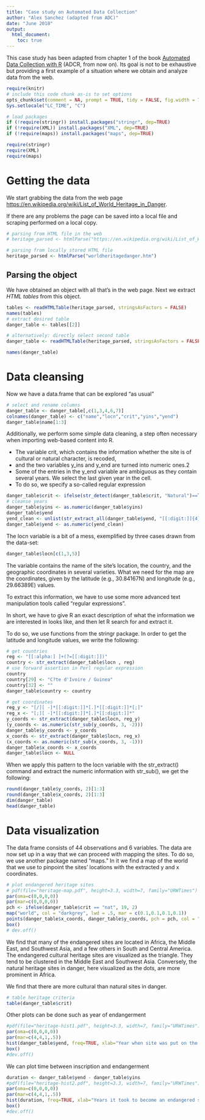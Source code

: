 ```yaml
---
title: "Case study on Automated Data Collection"
author: "Alex Sanchez (adapted from ADC)"
date: "June 2018"
output: 
  html_document:
    toc: true
---
```


This case study has been adapted from chapter 1 of the book [Automated Data Collection with R](http://www.r-datacollection.com/) (ADCR, from now on). Its goal is not to be exhaustive but providing a first example of a situation where we obtain and analyze data from the web.

```r
require(knitr)
# include this code chunk as-is to set options
opts_chunk$set(comment = NA, prompt = TRUE, tidy = FALSE, fig.width = 7, fig.height = 7,echo = TRUE, message = FALSE, warning = FALSE, cache=FALSE)
Sys.setlocale("LC_TIME", "C")
```

```r
# load packages
if (!require(stringr)) install.packages("stringr", dep=TRUE)
if (!require(XML)) install.packages("XML", dep=TRUE)
if (!require(maps)) install.packages("maps", dep=TRUE)

require(stringr)
require(XML)
require(maps)
```

# Getting the data

We start grabbing the data from the web page [https://en.wikipedia.org/wiki/List_of_World_Heritage_in_Danger](https://en.wikipedia.org/wiki/List_of_World_Heritage_in_Danger).

If there are any problems the page can be saved into a local file and scraping performed on a local copy.

```r
# parsing from HTML file in the web
# heritage_parsed <- htmlParse("https://en.wikipedia.org/wiki/List_of_World_Heritage_in_Danger", encoding = "UTF-8")

# parsing from locally stored HTML file
heritage_parsed <- htmlParse("worldheritagedanger.htm")
```

## Parsing the object
We have obtained an object with all that's in the web page.
Next we extract *HTML tables* from this object.

```r
tables <- readHTMLTable(heritage_parsed, stringsAsFactors = FALSE)
names(tables)
# extract desired table
danger_table <- tables[[2]]

# alternatively: directly select second table
danger_table <- readHTMLTable(heritage_parsed, stringsAsFactors = FALSE, which = 2) 

names(danger_table)
```

# Data cleansing

Now we have a data.frame that can be explored "as usual" 
```r
# select and rename columns
danger_table <- danger_table[,c(1,3,4,6,7)]
colnames(danger_table) <- c("name","locn","crit","yins","yend")
danger_table$name[1:3]
```
Additionally, we perform some simple data cleaning, a step
often necessary when importing web-based content into R. 

- The variable crit, which contains the information whether the site is of cultural or natural character, is recoded, 
- and the two variables y_ins and y_end are turned into numeric ones.2 
- Some of the entries in the y_end variable are ambiguous as they contain several years. We select the last given year in the cell. 
- To do so, we specify a so-called regular expression 

```r
danger_table$crit <- ifelse(str_detect(danger_table$crit, "Natural")==T, "nat", "cult")
# cleanse years
danger_table$yins <- as.numeric(danger_table$yins)
danger_table$yend
yend_clean <- unlist(str_extract_all(danger_table$yend, "[[:digit:]]{4}$"))
danger_table$yend <- as.numeric(yend_clean)
```
The locn variable is a bit of a mess, exemplified by three cases drawn from the data-set:
```r
danger_table$locn[c(1,3,5)]
```
The variable contains the name of the site's location, the country, and the geographic coordinates in several varieties. What we need for the map are the coordinates, given by the latitude (e.g., 30.84167N) and longitude (e.g., 29.66389E) values. 

To extract this information, we have to use some more advanced text manipulation tools called "regular expressions".

In short, we have to give R an exact description of what the information we are interested in looks like, and then let R search for and extract it. 

To do so, we use functions from the stringr package. In order to get the latitude and longitude values, we write the following:

```r
# get countries
reg <- "[[:alpha:] ]+(?=[[:digit:]])"
country <- str_extract(danger_table$locn , reg) 
# use forward assertion in Perl regular expression
country
country[29] <- "C?te d'Ivoire / Guinea"
country[32] <- ""
danger_table$country <- country

# get coordinates
reg_y <- "[/][ -]*[[:digit:]]*[.]*[[:digit:]]*[;]"
reg_x <- "[;][ -]*[[:digit:]]*[.]*[[:digit:]]*"
y_coords <- str_extract(danger_table$locn, reg_y)
(y_coords <- as.numeric(str_sub(y_coords, 3, -2)))
danger_table$y_coords <- y_coords
x_coords <- str_extract(danger_table$locn, reg_x)
(x_coords <- as.numeric(str_sub(x_coords, 3, -1)))
danger_table$x_coords <- x_coords
danger_table$locn <- NULL
```
When we apply this pattern to the locn variable with the
str_extract() command and extract the numeric information with str_sub(), we get the following:

```r
round(danger_table$y_coords, 2)[1:3]
round(danger_table$x_coords, 2)[1:3]
dim(danger_table)
head(danger_table)
```
# Data visualization

The data frame consists of 44 observations and 6 variables. The data are now set up in a way that we can proceed with mapping the sites. To do so, we use another package named "maps." In it we find a map of the world that we use to pinpoint the sites' locations with the extracted y and x coordinates.

```r
# plot endangered heritage sites
# pdf(file="heritage-map.pdf", height=3.3, width=7, family="URWTimes")
par(oma=c(0,0,0,0))
par(mar=c(0,0,0,0))
pch <- ifelse(danger_table$crit == "nat", 19, 2)
map("world", col = "darkgrey", lwd = .5, mar = c(0.1,0.1,0.1,0.1))
points(danger_table$x_coords, danger_table$y_coords, pch = pch, col = "black", cex = .8)
box()
# dev.off()
```

We find that many of the endangered sites are located in Africa, the Middle East, and Southwest Asia, and a few others in South and Central America. The endangered cultural heritage sites are visualized as the triangle. They tend to be clustered in the Middle East and Southwest Asia. Conversely, the natural heritage sites in danger, here visualized as the dots, are more prominent in Africa.

We find that there are more cultural than natural sites in danger.

```r
# table heritage criteria
table(danger_table$crit)
```

Other plots can be done such as year of endangerment
```r
#pdf(file="heritage-hist1.pdf", height=3.3, width=7, family="URWTimes")
par(oma=c(0,0,0,0))
par(mar=c(4,4,1,.5))
hist(danger_table$yend, freq=TRUE, xlab="Year when site was put on the list of endangered sites", main="")
box()
#dev.off()
```

We can plot time between inscription and endangerment
 
```r
duration <- danger_table$yend - danger_table$yins
#pdf(file="heritage-hist2.pdf", height=3.3, width=7, family="URWTimes")
par(oma=c(0,0,0,0))
par(mar=c(4,4,1,.5))
hist(duration, freq=TRUE, xlab="Years it took to become an endangered site", main="")
box()
#dev.off()
```



